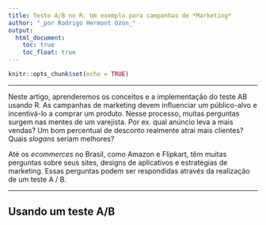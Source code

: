 ```yaml
---
title: Teste A/B no R: Um exemplo para campanhas de *Marketing*
author: "_por Rodrigo Hermont Ozon_"
output:
  html_document:
    toc: true
    toc_float: true
---
```


```r
knitr::opts_chunk$set(echo = TRUE)
```

***

Neste artigo, aprenderemos os conceitos e a implementação do teste AB usando R. As campanhas de marketing devem influenciar um público-alvo e incentivá-lo a comprar um produto. Nesse processo, muitas perguntas surgem nas mentes de um varejista. Por ex. qual anúncio leva a mais vendas? Um bom percentual de desconto realmente atrai mais clientes? Quais _slogans_ seriam melhores?

Até os *ecommerces* no Brasil, como Amazon e Flipkart, têm muitas perguntas sobre seus sites, designs de aplicativos e estratégias de marketing. Essas perguntas podem ser respondidas através da realização de um teste A / B.

***

## Usando um teste A/B

